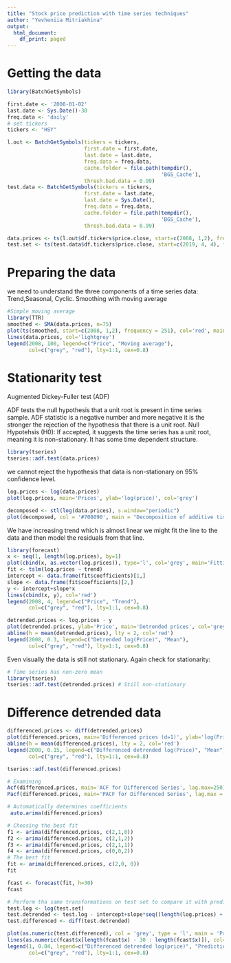 ---
title: "Stock price prediction with time series techniques"
author: "Yevheniia Mitriakhina"
output:
  html_document:
    df_print: paged
---
# Getting the data
```{r}

library(BatchGetSymbols)

first.date <- '2008-01-02'
last.date <- Sys.Date()-30
freq.data <- 'daily'
# set tickers
tickers <- "HSY"

l.out <- BatchGetSymbols(tickers = tickers, 
                         first.date = first.date,
                         last.date = last.date, 
                         freq.data = freq.data,
                         cache.folder = file.path(tempdir(), 
                                                  'BGS_Cache'),
                         thresh.bad.data = 0.99)
test.data <- BatchGetSymbols(tickers = tickers, 
                         first.date = last.date,
                         last.date = Sys.Date(), 
                         freq.data = freq.data,
                         cache.folder = file.path(tempdir(), 
                                                  'BGS_Cache'),
                         thresh.bad.data = 0.99)
```
```{r}
data.prices <- ts(l.out$df.tickers$price.close, start=c(2008, 1,2), frequency = 251)
test.set <- ts(test.data$df.tickers$price.close, start=c(2019, 4, 4), frequency = 251)
```
# Preparing the data
we need to understand the three components of a time series data:
Trend,Seasonal, Cyclic.
Smoothing with moving average
```{r}
#Simple moving average
library(TTR)
smoothed <- SMA(data.prices, n=75)
plot(ts(smoothed, start=c(2008, 1,2), frequency = 251), col='red', main="Simple moving average on prices", ylab='Price')
lines(data.prices, col='lightgrey')
legend(2008, 100, legend=c("Price", "Moving average"),
       col=c("grey", "red"), lty=1:1, cex=0.8)
```

# Stationarity test
Augmented Dickey-Fuller test (ADF)

ADF tests the null hypothesis that a unit root is present in time series sample. ADF statistic is a negative number and more negative it is the stronger the rejection of the hypothesis that there is a unit root.
Null Hypotehsis (H0): If accepted, it suggests the time series has a unit root, meaning it is non-stationary. It has some time dependent structure.
```{r}
library(tseries)
tseries::adf.test(data.prices)
```
we cannot reject the hypothesis that data is non-stationary on 95% confidence level.
```{r}
log.prices <- log(data.prices)
plot(log.prices, main='Prices', ylab='log(price)', col='grey')
```

```{r}
decomposed <- stl(log(data.prices), s.window="periodic")
plot(decomposed, col = '#708090', main = "Decomposition of additive time series") 
```
We have increasing trend which is almost linear we might fit the line to the data and then model the residuals from that line.
```{r}
library(forecast)
x <- seq(1, length(log.prices), by=1)
plot(cbind(x, as.vector(log.prices)), type='l', col='grey', main='Fitting the linear trend', ylab='log(Price)', xlab='Time')
fit <- tslm(log.prices ~ trend)
intercept <- data.frame(fit$coefficients)[1,]
slope <- data.frame(fit$coefficients)[2,]
y <- intercept+slope*x
lines(cbind(x, y), col='red')
legend(2008, 4, legend=c("Price", "Trend"),
       col=c("grey", "red"), lty=1:1, cex=0.8)
```
```{r}
detrended.prices <- log.prices - y
plot(detrended.prices, ylab='Price', main='Detrended prices', col='grey')
abline(h = mean(detrended.prices), lty = 2, col='red')
legend(2008, 0.3, legend=c("Detrended log(Price)", "Mean"),
       col=c("grey", "red"), lty=1:1, cex=0.8)
```
Even visually the data is still not stationary. Again check for stationarity:
```{r}
# Time series has non-zero mean
library(tseries)
tseries::adf.test(detrended.prices) # Still non-stationary
```
# Difference detrended data
```{r}
differenced.prices <- diff(detrended.prices) 
plot(differenced.prices, main='Differenced prices (d=1)', ylab='log(Price)', col='grey')
abline(h = mean(differenced.prices), lty = 2, col='red')
legend(2008, 0.15, legend=c("Differenced detrended log(Price)", "Mean"),
       col=c("grey", "red"), lty=1:1, cex=0.8)

```
```{r}
tseries::adf.test(differenced.prices)
```
```{r}
# Examining 
Acf(differenced.prices, main='ACF for Differenced Series', lag.max=250)
Pacf(differenced.prices, main='PACF for Differenced Series', lag.max = 250)
```

```{r}
# Automatically determines coefficients
 auto.arima(differenced.prices)
```

```{r}
# Choosing the best fit
f1 <- arima(differenced.prices, c(2,1,0))
f2 <- arima(differenced.prices, c(2,1,2))
f3 <- arima(differenced.prices, c(2,1,1))
f4 <- arima(differenced.prices, c(0,0,2))
# The best fit
fit <- arima(differenced.prices, c(2,0, 0))
fit
```

```{r}
fcast <- forecast(fit, h=30)
fcast
```
```{r}
# Perform tha same transformations on test set to compare it with prediction later
test.log <- log(test.set)
test.detrended <- test.log - intercept+slope*seq((length(log.prices) + 1), (length(log.prices) + length(test.log)), by=1)
test.differenced <- diff(test.detrended)

```

```{r}
plot(as.numeric(test.differenced), col = 'grey', type = 'l', main = 'Predicted and real prices', xlab='Time', ylab = 'Price')
lines(as.numeric(fcast$x[length(fcast$x) - 30 : length(fcast$x)]), col='red')
legend(1, 0.04, legend=c("Differenced detrended log(price)", "Prediction"),
       col=c("grey", "red"), lty=1:1, cex=0.8)

```


